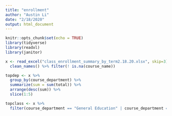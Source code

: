 ```yaml
---
title: "enrollment"
author: "Austin Li"
date: "2/18/2020"
output: html_document
---
```


```r
knitr::opts_chunk$set(echo = TRUE)
library(tidyverse)
library(readxl)
library(janitor)
```

```r
x <- read_excel("class_enrollment_summary_by_term2.18.20.xlsx", skip=3) %>%
  clean_names() %>% filter(! is.na(course_name))

topdep <- x %>%
  group_by(course_department) %>%
  summarize(sum = sum(total)) %>%
  arrange(desc(sum)) %>%
  slice(1:5)

topclass <- x %>%
  filter(course_department == "General Education" | course_department == "Economics" | course_department == "Computer Science" | course_department == "Mathematics" | course_department == "Government") 
```


